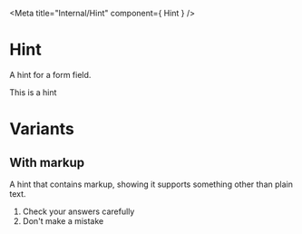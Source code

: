 
<Meta title="Internal/Hint" component={ Hint } />

# Hint

<p><Tag text="Internal" /></p>

A hint for a form field.

<Canvas>
  <Story name="Hint">
    <Hint>This is a hint</Hint>
  </Story>
</Canvas>

# Variants
## With markup

A hint that contains markup, showing it supports something other than plain text.

<Canvas>
  <Story name="Embedded hint">
    <Hint>
      <ol>
        <li>Check your answers carefully</li>
        <li>Don't make a mistake</li>
      </ol>
    </Hint>
  </Story>
</Canvas>
